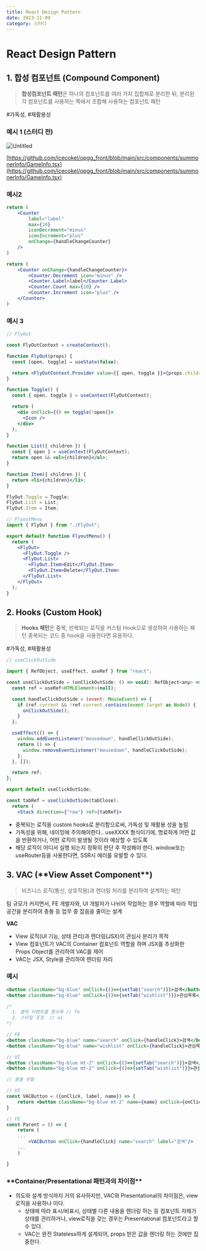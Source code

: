 ```yaml
---
title: React Design Pattern
date: 2023-11-09
category: 스터디
---
```


# React Design Pattern

## 1. 합성 컴포넌트 (Compound Component)

> **합성컴포넌트 패턴**은 하나의 컴포넌트를 여러 가지 집합체로 분리한 뒤, 분리된 각 컴포넌트를 사용하는 쪽에서 조합해 사용하는 컴포넌트 패턴

#가독성, #재활용성

### 예시 1 (스터디 전)

![Untitled](React%20Design%20Pattern%2061d797780f43447aac8f479e88c4023f/Untitled.png)

[https://github.com/icecokel/opgg_front/blob/main/src/components/summonerInfo/GameInfo.tsx](https://github.com/icecokel/opgg_front/blob/main/src/components/summonerInfo/GameInfo.tsx)

### 예시2

```jsx
return (
	<Counter
		label="label"
		max={10}
		iconDecrement="minus"
		iconIncrement="plus"
		onChange={handleChangeCounter}
	/>
)

return (
	<Counter onChange={handleChangeCounter}>
		<Counter.Decrement icon="minus" />
		<Counter.Label>label</Counter.Label>
		<Counter.Count max={10} />
		<Counter.Increment icon="plus" />
	</Counter>
)
```

### 예시 3

```jsx
// FlyOut

const FlyOutContext = createContext();

function FlyOut(props) {
  const [open, toggle] = useState(false);

  return <FlyOutContext.Provider value={{ open, toggle }}>{props.children}</FlyOutContext.Provider>;
}

function Toggle() {
  const { open, toggle } = useContext(FlyOutContext);

  return (
    <div onClick={() => toggle(!open)}>
      <Icon />
    </div>
  );
}

function List({ children }) {
  const { open } = useContext(FlyOutContext);
  return open && <ul>{children}</ul>;
}

function Item({ children }) {
  return <li>{children}</li>;
}

FlyOut.Toggle = Toggle;
FlyOut.List = List;
FlyOut.Item = Item;
```

```jsx
// FlyoutMenu
import { FlyOut } from "./FlyOut";

export default function FlyoutMenu() {
  return (
    <FlyOut>
      <FlyOut.Toggle />
      <FlyOut.List>
        <FlyOut.Item>Edit</FlyOut.Item>
        <FlyOut.Item>Delete</FlyOut.Item>
      </FlyOut.List>
    </FlyOut>
  );
}
```

## 2. Hooks (Custom Hook)

> **Hooks 패턴**은 중복, 반복되는 로직을 커스텀 Hook으로 생성하여 사용하는 패턴
> 중복되는 코드 중 hook을 사용한다면 유용하다.

#가독성, #재활용성

```jsx
// useClickOutSide

import { RefObject, useEffect, useRef } from "react";

const useClickOutSide = (onClickOutSide: () => void): RefObject<any> => {
  const ref = useRef<HTMLElement>(null);

  const handleClickOutSide = (event: MouseEvent) => {
    if (ref.current && !ref.current.contains(event.target as Node)) {
      onClickOutSide();
    }
  };

  useEffect(() => {
    window.addEventListener("mousedown", handleClickOutSide);
    return () => {
      window.removeEventListener("mousedown", handleClickOutSide);
    };
  }, []);

  return ref;
};

export default useClickOutSide;
```

```jsx
const tabRef = useClickOutSide(tabClose);
  return (
    <Stack direction={"row"} ref={tabRef}>
```

- 중복되는 로직을 custom hooks로 분리함으로써, 가독성 및 재활용 성을 높힘
- 가독성을 위해, 네이밍에 주의해야한다.. useXXXX 형식이기에, 명료하게 어떤 값을 반환하거나, 어떤 로직이 발생될 것이라 예상할 수 있도록
- 해당 로직이 어디서 실행 되는지 정확히 판단 후 작성해야 한다. window또는 useRouter등을 사용한다면, SSR시 에러를 유발할 수 있다.

## 3. VAC (\***\*View Asset Component\*\***)

> 비즈니스 로직(통신, 상호작용)과 렌더링 처리를 분리하여 설계하는 패턴

팀 규모가 커지면서, FE 개발자와, UI 개발자가 나뉘어 작업하는 경우 역할에 따라 작업 공간을 분리하여 충돌 등 업무 중 잡음을 줄이는 설계

**VAC**

- View 로직(UI 기능, 상태 관리)과 렌더링(JSX)의 관심사 분리가 목적
- View 컴포넌트가 VAC의 Container 컴포넌트 역할을 하며 JSX를 추상화한 Props Object를 관리하여 VAC를 제어
- VAC는 JSX, Style을 관리하여 렌더링 처리

### 예시

```jsx
<button className="bg-blue" onClick={()=>{setTab("search")}}>검색</button>
<button className="bg-blue" onClick={()=>{setTab("wishlist")}}>관심목록</button>

/*
  1. 클릭 이벤트를 함수화 // fe
  2. 스타일 조정  // ui
*/

// FE
<button className="bg-blue" name="search" onClick={handleClick}>검색</button>
<button className="bg-blue" name="wishlist" onClick={handleClick}>관심목록</button>

// UI
<button className="bg-blue mt-2" onClick={()=>{setTab("search")}}>검색</button>
<button className="bg-blue mt-2" onClick={()=>{setTab("wishlist")}}>관심목록</button>

// 충돌 유발
```

```jsx
// UI
const VACButton = ({onClick, label, name}) => {
	return <button className="bg-blue mt-2" name={name} onClick={onClick}>{label}</button>
}

// FE
const Parent = () => {
	return (
	...
		<VACButton onClick={handleClick} name="search" label="검색"/>
	...
	)

}
```

### \***\*Container/Presentational 패턴과의 차이점\*\***

- 의도와 설계 방식까지 거의 유사하지만, VAC와 Presentational의 차이점은, view로직을 사용하나 이다.
  - 상태에 따라 표시/비표시, 상태별 다른 내용을 렌더링 하는 등 컴포넌트 자체가 상태를 관리하거나, view로직을 갖는 경우는 Presentational 컴포넌트라고 할 수 있다.
  - VAC는 완전 Stateless하게 설계되어, props 받은 값을 렌더링 하는 것에만 집중한다.
